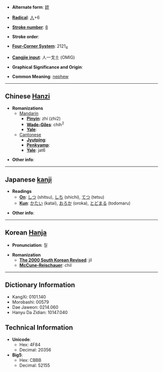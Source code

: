 * '''Alternate form''': [[姪]]

* '''[[Wiktionary:Chinese radical index| Radical]]''': [[Wiktionary:Chinese radical index 人|人]]+6

* '''[[Wiktionary:Chinese total strokes index|Stroke number]]''': [[Wiktionary:Chinese total strokes index 8|8]]

* '''Stroke order''': 

* '''[[Wiktionary:Chinese four corner index|Four-Corner System]]''': 2121<sub>4</sub>

* '''[[Wiktionary:Chinese Cangjie index|Cangjie input]]''': 人一戈土 (OMIG)

* '''Graphical Significance and Origin''': 

* '''Common Meaning''': [[nephew]]

----

== Chinese [[Hanzi]] ==

* '''Romanizations'''
** [[Mandarin]]
*** '''[[Pinyin]]''': zhí (zhi2)
*** '''[[Wade-Giles]]''': chih<sup>2</sup>
*** '''[[Yale]]''': 
**[[Cantonese]]
***'''[[Jyutping]]''':
***'''[[Penkyamp]]''': 
***'''[[Yale]]''': jat6

* '''Other info''': 

----

== Japanese [[kanji]] ==

* '''Readings'''
** '''[[On]]''': [[しつ]] (shitsu), [[しち]] (shichi), [[てつ]] (tetsu)
** '''[[Kun]]''': [[かたい]] (katai), [[おろか]] (oroka), [[とどまる]] (todomaru)

* '''Other info''':  

----

== Korean [[Hanja]] ==

* '''Pronunciation''': 질

* '''Romanization'''
** '''[[The 2000 South Korean Revised Romanization|The 2000 South Korean Revised]]''': jil
** '''[[McCune-Reischauer]]''': chil

----

== Dictionary Information ==

* KangXi: 0101.140
* Morobashi: 00579
* Dae Jaweon: 0214.060
* Hanyu Da Zidian: 10147.040

== Technical Information ==

* '''Unicode''':
** Hex: 4F84
** Decimal: 20356
* '''Big5''':
** Hex: CBBB
** Decimal: 52155